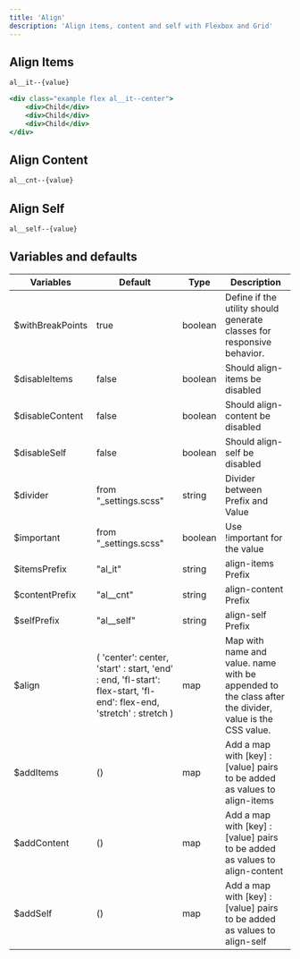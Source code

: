 ```yaml
---
title: 'Align'
description: 'Align items, content and self with Flexbox and Grid'
---
```


## Align Items
```html
al__it--{value}
```
```jsx live=true
<div class="example flex al__it--center">
    <div>Child</div>
    <div>Child</div>
    <div>Child</div>
</div>
```

## Align Content
```html
al__cnt--{value}
```
## Align Self
```html
al__self--{value}
```

## Variables and defaults

| Variables        | Default                                                                                                                  | Type    | Description                                                                                            |
|------------------|--------------------------------------------------------------------------------------------------------------------------|---------|--------------------------------------------------------------------------------------------------------|
| $withBreakPoints | true                                                                                                                     | boolean | Define if the utility should generate classes for responsive behavior.                                 |
| $disableItems    | false                                                                                                                    | boolean | Should align-items be disabled                                                                         |
| $disableContent  | false                                                                                                                    | boolean | Should align-content be disabled                                                                       |
| $disableSelf     | false                                                                                                                    | boolean | Should align-self be disabled                                                                          |
| $divider         | from "_settings.scss"                                                                                                    | string  | Divider between Prefix and Value                                                                       |
| $important       | from "_settings.scss"                                                                                                    | boolean | Use !important for the value                                                                           |
| $itemsPrefix     | "al_it"                                                                                                                  | string  | align-items Prefix                                                                                     |
| $contentPrefix   | "al__cnt"                                                                                                                | string  | align-content Prefix                                                                                   |
| $selfPrefix      | "al__self"                                                                                                               | string  | align-self Prefix                                                                                      |
| $align           | ( 'center': center,  'start' : start,  'end' : end,  'fl-start': flex-start,  'fl-end': flex-end,  'stretch' : stretch ) | map     | Map with name and value. name with be appended to the class after the divider, value is the CSS value. |
| $addItems        | ()                                                                                                                       | map     | Add a map with [key] : [value] pairs to be added as values to align-items                              |
| $addContent      | ()                                                                                                                       | map     | Add a map with [key] : [value] pairs to be added as values to align-content                            |
| $addSelf         | ()                                                                                                                       | map     | Add a map with [key] : [value] pairs to be added as values to align-self                               |
